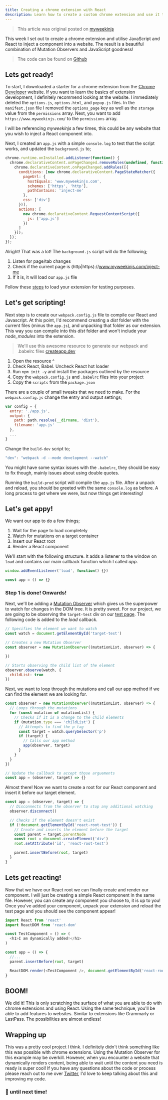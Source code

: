 ```yaml
---
title: Creating a chrome extension with React
description: Learn how to create a custom chrome extension and use it to inject a custom React component into any site.
---
```


> This article was original posted on [myweekinjs](https://www.myweekinjs.com/chrome-extension-with-react)

This week I set out to create a chrome extension and utilise JavaScript and React to inject a component into a website. The result is a beautiful combination of Mutation Observers and JavaScript goodness!

> The code can be found on [Github](https://github.com/myweekinjs/chrome-extension-w-react)

## Lets get ready!

To start, I downloaded a starter for a chrome extension from the [Chrome Developer](https://developer.chrome.com/extensions/getstarted) website. If you want to learn the basics of extension development, I definitely recommend looking at the website. I immediately deleted the `options.js`, `options.html`, and `popup.js` files. In the `manifest.json` file I removed the `options_page` key as well as the `storage` value from the `permissions` array. Next, you want to add `https://www.myweekinjs.com/` to the `permissions` array.

I will be referencing *myweekinjs* a few times, this could be any website that you wish to inject a React component into.

Next, I created an `app.js` with a simple `console.log` to test that the script works, and updated the `background.js` to;

```javascript
chrome.runtime.onInstalled.addListener(function() {
  chrome.declarativeContent.onPageChanged.removeRules(undefined, function() {
    chrome.declarativeContent.onPageChanged.addRules([{
      conditions: [new chrome.declarativeContent.PageStateMatcher({
        pageUrl: {
          hostEquals: 'www.myweekinjs.com',
          schemes: ['https', 'http'],
          pathContains: 'inject-me'
        },
        css: ['div']
      })],
      actions: [
        new chrome.declarativeContent.RequestContentScript({
          js: ['app.js']
        })
      ]
    }]);
  });
});
```

Alright! That was a lot! The `background.js` script will do the following;

1. Listen for page/tab changes
2. Check if the current page is (http|https)://www.myweekinjs.com/inject-me
3. If it is, it will load our `app.js` file

Follow these [steps](https://developer.chrome.com/extensions/getstarted#manifest) to load your extension for testing purposes.

## Let's get scripting!

Next step is to create our `webpack.config.js` file to compile our React and Javascript. At this point, I'd recommend creating a *dist* folder with the current files (minus the `app.js`), and unpacking that folder as our extension. This way you can compile into this *dist* folder and won't include your *node_modules* into the extension.

> We'll use this awesome resource to generate our webpack and .babelrc files [createapp.dev](https://createapp.dev/)

1. Open the resource ^
2. Check React, Babel. Uncheck React hot loader
3. Run `npm init -y` and install the packages outlined by the resource
4. Copy the `webpack.config.js` and `.babelrc` files into your project
5. Copy the `scripts` from the `package.json`

There are a couple of small tweaks that we need to make. For the `webpack.config.js` change the entry and output settings;

```javascript
var config = {
  entry: './app.js',
  output: {
    path: path.resolve(__dirname, 'dist'),
    filename: 'app.js'
  },
  ...
}
```

Change the `build-dev` script to;

```javascript
"dev": "webpack -d --mode development --watch"
```

You might have some syntax issues with the `.babelrc`, they should be easy to fix though, mainly issues about using double quotes.

Running the `build-prod` script will compile the `app.js` file. After a unpack and reload, you should be greeted with the same `console.log` as before. A long process to get where we were, but now things get interesting!

## Let's get appy!

We want our app to do a few things;

1. Wait for the page to load completely
2. Watch for mutations on a target container
3. Insert our React root
4. Render a React component

We'll start with the following structure. It adds a listener to the window on `load` and contains our main callback function which I called *app*.

```javascript
window.addEventListener('load', function() {})

const app = () => {}
```

### Step 1 is done! Onwards!

Next, we'll be adding a [Mutation Observer](https://developer.mozilla.org/en-US/docs/Web/API/MutationObserver) which gives us the superpower to watch for changes in the DOM tree. It is pretty sweet. For our project, we are going to be observing the `target-test` div on our [test page](https://www.myweekinjs.com/inject-me). The following code is added to the *load* callback.

```javascript
// Specifies the element we want to watch
const watch = document.getElementById('target-test')

// Creates a new Mutation Observer
const observer = new MutationObserver((mutationList, observer) => {

})

// Starts observing the child list of the element
observer.observe(watch, {
  childList: true
})
```

Next, we want to loop through the mutations and call our app method if we can find the element we are looking for.

```javascript
const observer = new MutationObserver((mutationList, observer) => {
  // Loops through the mutations
  for (const mutation of mutationList) {
    // Checks if it is a change to the child elements
    if (mutation.type === 'childList') {
      // Attempts to find the p tag
      const target = watch.querySelector('p')
      if (target) {
        // Calls our app method
        app(observer, target)
      }
    }
  }
})

// Update the callback to accept those arguements
const app = (observer, target) => {}
```

Almost there! Now we want to create a root for our React component and insert it before our target element.

```javascript
const app = (observer, target) => {
  // Disconnects from the observer to stop any additional watching
  observer.disconnect()

  // Checks if the element doesn't exist
  if (!document.getElementById('react-root-test')) {
    // Create and inserts the element before the target
    const parent = target.parentNode
    const root = document.createElement('div')
    root.setAttribute('id', 'react-root-test')

    parent.insertBefore(root, target)
  }
}
```

## Lets get reacting!

Now that we have our React root we can finally create and render our component. I will just be creating a simple React component in the same file. However, you can create any component you choose to, it is up to you! Once you've added your component, unpack your extension and reload the test page and you should see the component appear!

```javascript
import React from 'react'
import ReactDOM from 'react-dom'

const TestComponent = () => (
  <h1>I am dynamically added!</h1>
)

const app = () => {
  //...
  parent.insertBefore(root, target)

  ReactDOM.render(<TestComponent />, document.getElementById('react-root-test'))
}
```

## BOOM!

We did it! This is only scratching the surface of what you are able to do with chrome extensions and using React. Using the same technique, you'll be able to add features to websites. Similar to extensions like Grammarly or LastPass. The possibilities are almost endless!

## Wrapping up

This was a pretty cool project I think. I definitely didn't think something like this was possible with chrome extensions. Using the Mutation Observer for this example may be overkill. However, when you encounter a website that dynamically renders content, being able to wait until the content you need is ready is super cool! If you have any questions about the code or process please reach out to me over [Twitter](https://twitter.com/hurricane_int), I'd love to keep talking about this and improving my code.

### 👋 until next time!

<Snippet file="latest-paper.mdx" />
